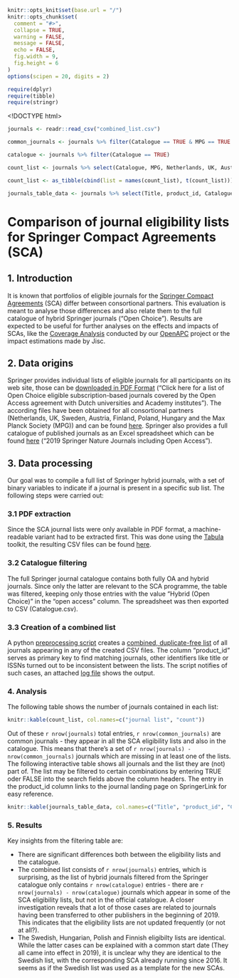 ```r

knitr::opts_knit$set(base.url = "/")
knitr::opts_chunk$set(
  comment = "#>",
  collapse = TRUE,
  warning = FALSE,
  message = FALSE,
  echo = FALSE,
  fig.width = 9,
  fig.height = 6
)
options(scipen = 20, digits = 2)
```

```r
require(dplyr)
require(tibble)
require(stringr)
```

<!DOCTYPE html>
<html>
<head>
<meta charset="UTF-8">
<link rel="stylesheet" type="text/css" href="css/bootstrap.min.css">
<link rel="stylesheet" type="text/css" href="DataTables/datatables.min.css"/>
<script type="text/javascript" src="DataTables/datatables.min.js"></script>
</head>

<body>
<script>
$(document).ready(function () {
    var table = $('table').last();
    table.children('thead').append('<tr class="name_row"></tr>');
    table.children('thead').each(function () {
        $(this).children('tr').first().attr('class', 'search_row');
    })
    $('.search_row th').each(function() {
        $(this).parent().siblings('.name_row').append($(this).clone());
        var col_text = $(this).text();
        var width = $(this).css('width');
        $th = '<div style="width: ' + width + '"><input type="text" placeholder="'+col_text+'" data-column-name="' + col_text + '"></div>';
        $(this).html($th);
    });
    var data_table = table.DataTable();
    data_table.columns().every(function () {
        var column = this;
        var header_text = $(column.header()).text();
        var $input = $('input[data-column-name="' + header_text + '"]');
        if ($('.FixedHeader_Cloned').length) {
            var $input = $('.FixedHeader_Cloned input[data-column-name="' + header_text + '"]');
        }
        $input.off('keyup change');
        $input.on('keyup change', function() {
            column.search($input.val()).draw();
        });
    });
});
</script>

<div class="container-fluid">


```r

journals <- readr::read_csv("combined_list.csv")

common_journals <- journals %>% filter(Catalogue == TRUE & MPG == TRUE & Netherlands == TRUE & UK == TRUE & Austria == TRUE & Sweden == TRUE & Finland == TRUE & Hungary == TRUE & Poland == TRUE)

catalogue <- journals %>% filter(Catalogue == TRUE)

count_list <- journals %>% select(Catalogue, MPG, Netherlands, UK, Austria, Sweden, Finland, Hungary, Poland) %>% summarise_all(sum) %>% add_column("Combined list" = nrow(journals))

count_list <- as_tibble(cbind(list = names(count_list), t(count_list)))

journals_table_data <- journals %>% select(Title, product_id, Catalogue, MPG, Netherlands, UK, Austria, Sweden, Finland, Hungary, Poland) %>% mutate(product_id = str_c("[", product_id, "](https://link.springer.com/journal/", product_id, ")"))

```

# Comparison of journal eligibility lists for Springer Compact Agreements (SCA)

## 1. Introduction

It is known that portfolios of eligible journals for the [Springer Compact Agreements](https://www.springer.com/de/open-access/springer-open-choice/springer-compact) (SCA) differ between consortional partners. 
This evaluation is meant to analyse those differences and also relate them to the full catalogue of hybrid Springer journals ("Open Choice"). Results are expected to be useful for further analyses on the effects and impacts of SCAs, like the [Coverage Analysis](https://openapc.github.io/general/openapc/2018/03/22/offsetting-coverage/) conducted by our [OpenAPC](https://github.com/OpenAPC/openapc-de) project or the impact estimations made by Jisc.

## 2. Data origins

Springer provides individual lists of eligible journals for all participants on its web site, those can be [downloaded in PDF Format](https://www.springer.com/de/open-access/springer-open-choice/springer-compact/agreements-dutch-authors) ("Click here for a list of Open Choice eligible subscription-based journals covered by the Open Access agreement with Dutch universities and Academy institutes"). 
The according files have been obtained for all consortional partners (Netherlands, UK, Sweden, Austria, Finland, Poland, Hungary and the Max Planck Society (MPG)) and can be found [here](https://github.com/cbroschinski/sca_eligible_journals_comparison/tree/master/raw_pdf_lists).
Springer also provides a full catalogue of published journals as an Excel spreadsheet which can be found [here](https://www.springernature.com/de/librarians/licensing/journals-price-list) ("2019 Springer Nature Journals including Open Access").

## 3. Data processing

Our goal was to compile a full list of Springer hybrid journals, with a set of binary variables to indicate if a journal is present in a specific sub list. The following steps were carried out:

### 3.1 PDF extraction

Since the SCA journal lists were only available in PDF format, a machine-readable variant had to be extracted first. This was done using the [Tabula](https://tabula.technology/) toolkit, the resulting CSV files can be found [here](https://github.com/cbroschinski/sca_eligible_journals_comparison/tree/master/extracted_csvs).

### 3.2 Catalogue filtering

The full Springer journal catalogue contains both fully OA and hybrid journals. Since only the latter are relevant to the SCA programme, the table was filtered, keeping only those entries with the value "Hybrid (Open Choice)" in the "open access" column. The spreadsheet was then exported to CSV (Catalogue.csv).

### 3.3 Creation of a combined list

A python [preprocessing script](https://github.com/cbroschinski/sca_eligible_journals_comparison/blob/master/preprocessing.py) creates a [combined, duplicate-free list](https://github.com/cbroschinski/sca_eligible_journals_comparison/blob/master/combined_list.csv) of all journals appearing in any of the created CSV files. 
The column "product_id" serves as primary key to find matching journals, other identifiers like title or ISSNs turned out to be inconsistent between the lists. The script notifies of such cases, an attached [log file](https://github.com/cbroschinski/sca_eligible_journals_comparison/blob/master/preprocessing_log.txt) shows the output.

### 4. Analysis

The following table shows the number of journals contained in each list:

``` r
knitr::kable(count_list, col.names=c("journal list", "count"))
```

Out of these `r nrow(journals)` total entries, `r nrow(common_journals)` are common journals - they appear in all the SCA eligibility lists and also in the catalogue. This means that there's a set of `r nrow(journals) - nrow(common_journals)` journals which are missing in at least one of the lists. The following interactive table shows all journals and the list they are (not) part of. 
The list may be filtered to certain combinations by entering TRUE oder FALSE into the search fields above the column headers. The entry in the product_id column links to the journal landing page on SpringerLink for easy reference.

``` r
knitr::kable(journals_table_data, col.names=c("Title", "product_id", "Catalogue", "MPG", "Netherlands", "UK", "Austria", "Sweden", "Finland", "Hungary", "Poland"))
```

### 5. Results

Key insights from the filtering table are:

- There are significant differences both between the eligibility lists and the catalogue. 
- The combined list consists of `r nrow(journals)` entries, which is surprising, as the list of hybrid journals filtered from the Springer catalogue only contains `r nrow(catalogue)` entries - there are `r nrow(journals) - nrow(catalogue)` journals which appear in some of the SCA eligibility lists, but not in the official catalogue. 
A closer investigation reveals that a lot of those cases are related to journals having been transferred to other publishers in the beginning of 2019. This indicates that the eligibility lists are not updated frequently (or not at all?).
- The Swedish, Hungarian, Polish and Finnish eligibilty lists are identical. While the latter cases can be explained with a common start date (They all came into effect in 2019), it is unclear why they are identical to the Swedish list, with the corresponding SCA already running since 2016. It seems as if the Swedish list was used as a template for the new SCAs.

</div>
</body>
</html>
